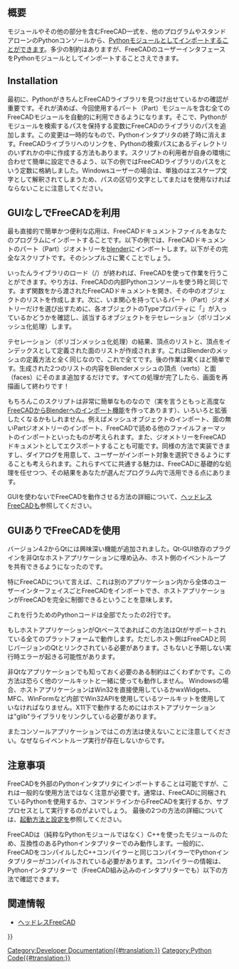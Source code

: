 <languages/>

{{TOCright}}

<span id="Introduction"></span>
== 概要 ==

モジュールやその他の部分を含むFreeCAD一式を、他のプログラムやスタンドアローンのPythonコンソールから、[[Python/ja|Python]]モジュールとしてインポートすることができます。多少の制約はありますが、FreeCADのユーザーインタフェースをPythonモジュールとしてインポートすることさえできます。

== Installation ==

<div class="mw-translate-fuzzy">
最初に、PythonがきちんとFreeCADライブラリを見つけ出せているかの確認が重要です。それが済めば、今回使用するパート（Part）モジュールを含む全てのFreeCADモジュールを自動的に利用できるようになります。そこで、Pythonがモジュールを検索するパスを保持する{{incode|sys.path}}変数にFreeCADのライブラリのパスを追加します。この変更は一時的なもので、Pythonインタプリタの終了時に消えます。FreeCADライブラリへのリンクを、Pythonの検索パスにあるディレクトリのいずれかの中に作成する方法もあります。スクリプトの利用者が自身の環境に合わせて簡単に設定できるよう、以下の例ではFreeCADライブラリのパスを{{incode|FREECADPATH}}という定数に格納しました。Windowsユーザーの場合は、単独の{{incode|\}}はエスケープ文字として解釈されてしまうため、パスの区切り文字として{{incode|\\}}または{{incode|/}}を使用なければならないことに注意してください。
</div>

{{Code|lang=python|code=
FREECADPATH = 'C:\\FreeCAD\\bin' # path to your FreeCAD.so or FreeCAD.pyd file
import sys
sys.path.append(FREECADPATH)
}}

<span id="Using_FreeCAD_without_GUI"></span>
== GUIなしでFreeCADを利用 ==

最も直接的で簡単かつ便利な応用は、FreeCADドキュメントファイルをあなたのプログラムにインポートすることです。以下の例では、FreeCADドキュメントのパート（Part）ジオメトリーを[http://www.blender.org blender]にインポートします。以下がその完全なスクリプトです。そのシンプルさに驚くことでしょう。
{{Code|lang=python|code=
<nowiki>
FREECADPATH = '/usr/lib/freecad-python3/lib/' # path to your FreeCAD.so or FreeCAD.pyd file,
# for Windows you must either use \\ or / in the path, using a single \ is problematic
# FREECADPATH = 'C:\\FreeCAD\\bin'
import Blender, sys
sys.path.append(FREECADPATH)
 
def import_fcstd(filename):
   try:
       import FreeCAD
   except ValueError:
       Blender.Draw.PupMenu('Error%t|FreeCAD library not found. Please check the FREECADPATH variable in the import script is correct')
   else:
       scene = Blender.Scene.GetCurrent()
       import Part
       doc = FreeCAD.open(filename)
       objects = doc.Objects
       for ob in objects:
           if ob.Type[:4] == 'Part':
               shape = ob.Shape
               if shape.Faces:
                   mesh = Blender.Mesh.New()
                   rawdata = shape.tessellate(1)
                   for v in rawdata[0]:
                       mesh.verts.append((v.x,v.y,v.z))
                   for f in rawdata[1]:
                       mesh.faces.append.append(f)
                   scene.objects.new(mesh,ob.Name)
       Blender.Redraw()

def main():
   Blender.Window.FileSelector(import_fcstd, 'IMPORT FCSTD', 
                        Blender.sys.makename(ext='.fcstd'))    
 
# This lets you import the script without running it
if __name__=='__main__':
   main()
</nowiki>
}}

いったんライブラリのロード（{{incode|try}}/{{incode|except部分}}）が終われば、FreeCADを使って作業を行うことができます。やり方は、FreeCADの内部Pythonコンソールを使う時と同じです。まず{{incode|main()}}関数をから渡されたFreeCADドキュメントを開き、その中のオブジェクトのリストを作成します。次に、いま関心を持っているパート（Part）ジオメトリーだけを選び出すために、各オブジェクトのTypeプロパティに「{{incode|Part}}」が入っているかどうかを確認し、該当するオブジェクトをテセレーション（ポリゴンメッシュ化処理）します。

{{Code|lang=python|code=
       import Part
       doc = FreeCAD.open(filename)
       objects = doc.Objects
       for ob in objects:
           if ob.Type[:4] == 'Part':
}}

テセレーション（ポリゴンメッシュ化処理）の結果、頂点のリストと、頂点をインデックスとして定義された面のリストが作成されます。これはBlenderのメッシュの定義方法と全く同じなので、これで全てです。後の作業は驚くほど簡単です。生成された2つのリストの内容をBlenderメッシュの頂点（verts）と面（faces）にそのまま追加するだけです。すべての処理が完了したら、画面を再描画して終わりです！

{{Code|lang=python|code=
           if ob.Type[:4] == 'Part':
               shape = ob.Shape
               if shape.Faces:
                   mesh = Blender.Mesh.New()
                   rawdata = shape.tessellate(1)
                   for v in rawdata[0]:
                       mesh.verts.append((v.x,v.y,v.z))
                   for f in rawdata[1]:
                       mesh.faces.append.append(f)
                   scene.objects.new(mesh,ob.Name)
       Blender.Redraw()
}}

もちろんこのスクリプトは非常に簡単なものなので（実を言うともっと高度な[https://yorik.uncreated.net/archive/scripts/blender24/import_freecad.py FreeCADからBlenderへのインポート機能]を作ってあります）、いろいろと拡張したくなるかもしれません。例えばメッシュオブジェクトのインポート、面の無いPartジオメトリーのインポート、FreeCADで読める他のファイルフォーマットのインポートといったものが考えられます。また、ジオメトリーをFreeCADドキュメントとしてエクスポートすることも可能です。同様の方法で実装できますし、ダイアログを用意して、ユーザーがインポート対象を選択できるようにすることも考えられます。これらすべてに共通する魅力は、FreeCADに基礎的な処理を任せつつ、その結果をあなたが選んだプログラム内で活用できる点にあります。

{{Emphasis|注意：}} GUIを使わないでFreeCADを動作させる方法の詳細について、[[Headless_FreeCAD/ja|ヘッドレスFreeCAD]]も参照してください。

<span id="Using_FreeCAD_with_GUI"></span>
== GUIありでFreeCADを使用 ==

バージョン4.2からQtには興味深い機能が追加されました。Qt-GUI依存のプラグインを非Qtなホストアプリケーションに埋め込み、ホスト側のイベントループを共有できるようになったのです。

特にFreeCADについて言えば、これは別のアプリケーション内から全体のユーザーインターフェイスごとFreeCADをインポートでき、ホストアプリケーションがFreeCADを完全に制御できるということを意味します。

これを行うためのPythonコードは全部でたったの2行です。

{{Code|code=
import FreeCADGui 
FreeCADGui.showMainWindow()
}}

もしホストアプリケーションがQtベースであればこの方法はQtがサポートされている全てのプラットフォームで動作します。ただしホスト側はFreeCADと同じバージョンのQtとリンクされている必要があります。さもないと予期しない実行時エラーが起きる可能性があります。 

非Qtなアプリケーションでも知っておく必要のある制約はごくわずかです。この方法は恐らく他のツールキットと一緒に使っても動作しません。
Windowsの場合、ホストアプリケーションはWin32を直接使用しているかwxWidgets、MFC、WinFormなど内部でWin32APIを使用しているツールキットを使用していなければなりません。X11下で動作するためにはホストアプリケーションは"glib"ライブラリをリンクしている必要があります。

またコンソールアプリケーションではこの方法は使えないことに注意してください。なぜならイベントループ実行が存在しないからです。

<span id="Caveats"></span>
== 注意事項 ==

FreeCADを外部のPythonインタプリタにインポートすることは可能ですが、これは一般的な使用方法ではなく注意が必要です。通常は、FreeCADに同梱されているPythonを使用するか、コマンドラインからFreeCADを実行するか、サブプロセスとして実行するのがよいでしょう。 最後の2つの方法の詳細については、[[Start_up_and_Configuration/ja|起動方法と設定]]を参照してください。

FreeCADは（純粋なPythonモジュールではなく）C++を使ったモジュールのため、互換性のあるPythonインタプリターでのみ動作します。一般的に、FreeCADをコンパイルしたC++コンパイラーと同じコンパイラーでPythonインタプリターがコンパイルされている必要があります。コンパイラーの情報は、Pythonインタプリターで（FreeCAD組み込みのインタプリターでも）以下の方法で確認できます。

{{Code|code=
>>> import sys
>>> sys.version
'2.7.13 (default, Dec 17 2016, 23:03:43) \n[GCC 4.2.1 Compatible Apple LLVM 8.0.0 (clang-800.0.42.1)]'
}}

<span id="Related"></span>
== 関連情報 ==

* [[Headless_FreeCAD/ja|ヘッドレスFreeCAD]]


{{Powerdocnavi{{#translation:}}}}
[[Category:Developer Documentation{{#translation:}}]]
[[Category:Python Code{{#translation:}}]]